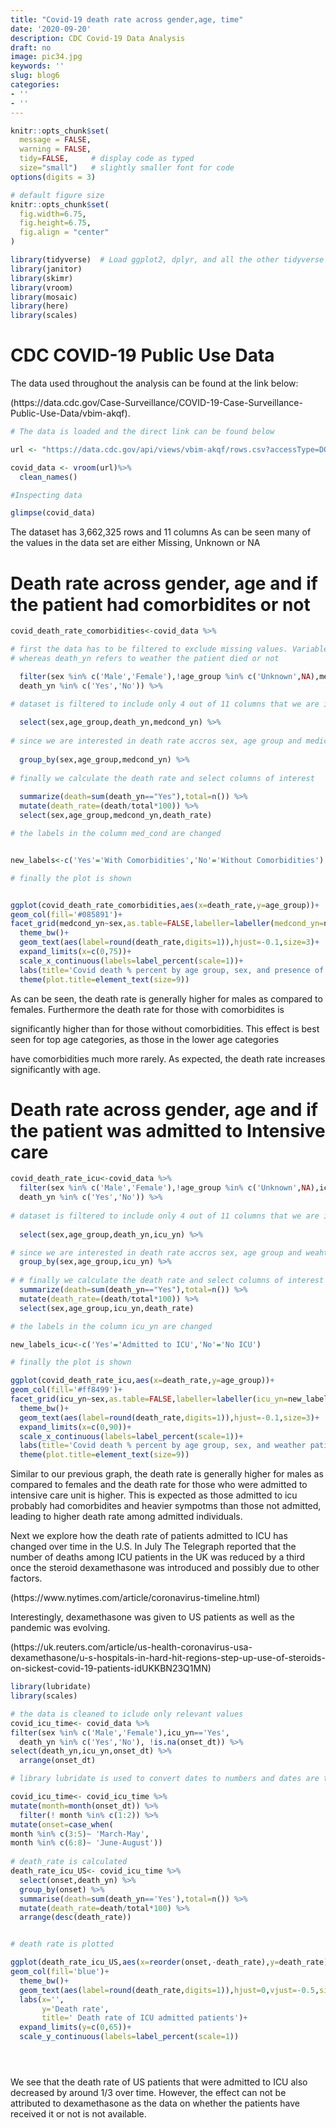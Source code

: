 ```yaml
---
title: "Covid-19 death rate across gender,age, time"
date: '2020-09-20'
description: CDC Covid-19 Data Analysis
draft: no
image: pic34.jpg
keywords: ''
slug: blog6
categories:
- ''
- ''
---
```


```r
knitr::opts_chunk$set(
  message = FALSE, 
  warning = FALSE, 
  tidy=FALSE,     # display code as typed
  size="small")   # slightly smaller font for code
options(digits = 3)

# default figure size
knitr::opts_chunk$set(
  fig.width=6.75, 
  fig.height=6.75,
  fig.align = "center"
)
```

```r
library(tidyverse)  # Load ggplot2, dplyr, and all the other tidyverse packages
library(janitor)
library(skimr)
library(vroom)
library(mosaic)
library(here)
library(scales)


```




# CDC COVID-19 Public Use Data

The data used throughout the analysis can be found at the link below:

(https://data.cdc.gov/Case-Surveillance/COVID-19-Case-Surveillance-Public-Use-Data/vbim-akqf). 




```r

# The data is loaded and the direct link can be found below

url <- "https://data.cdc.gov/api/views/vbim-akqf/rows.csv?accessType=DOWNLOAD"

covid_data <- vroom(url)%>%
  clean_names()
```

```r
#Inspecting data

glimpse(covid_data)

```

The dataset has 3,662,325 rows and 11 columns
 As can be seen many of the values in the data set are either Missing, Unknown or NA

# Death rate across gender, age and if the patient had comorbidites or not

``` r

covid_death_rate_comorbidities<-covid_data %>% 

# first the data has to be filtered to exclude missing values. Variable medcond_yn refers to weather the patient had comorbidities or not
# whereas death_yn refers to weather the patient died or not

  filter(sex %in% c('Male','Female'),!age_group %in% c('Unknown',NA),medcond_yn %in% c('Yes','No'),
  death_yn %in% c('Yes','No')) %>% 

# dataset is filtered to include only 4 out of 11 columns that we are interested in
  
  select(sex,age_group,death_yn,medcond_yn) %>% 
  
# since we are interested in death rate accros sex, age group and medical conditions (comorbidities) we group by those 3 variables
  
  group_by(sex,age_group,medcond_yn) %>% 
  
# finally we calculate the death rate and select columns of interest
  
  summarize(death=sum(death_yn=="Yes"),total=n()) %>% 
  mutate(death_rate=(death/total*100)) %>% 
  select(sex,age_group,medcond_yn,death_rate)

# the labels in the column med_cond are changed


new_labels<-c('Yes'='With Comorbidities','No'='Without Comorbidities')

# finally the plot is shown


ggplot(covid_death_rate_comorbidities,aes(x=death_rate,y=age_group))+
geom_col(fill='#085891')+
facet_grid(medcond_yn~sex,as.table=FALSE,labeller=labeller(medcond_yn=new_labels))+
  theme_bw()+
  geom_text(aes(label=round(death_rate,digits=1)),hjust=-0.1,size=3)+
  expand_limits(x=c(0,75))+
  scale_x_continuous(labels=label_percent(scale=1))+
  labs(title='Covid death % percent by age group, sex, and presence of co-morbidities',x='',y='',caption='Source:CDC')+
  theme(plot.title=element_text(size=9))
```

As can be seen, the death rate is generally higher for males as compared to females. Furthermore the death rate for those with comorbidites is

significantly higher than for those without comorbidities. This effect is best seen for top age categories, as those in the lower age categories 

have comorbidities much more rarely. As expected, the death rate increases significantly with age.

#  Death rate across gender, age and if the patient was admitted to Intensive care

```  r


covid_death_rate_icu<-covid_data %>% 
  filter(sex %in% c('Male','Female'),!age_group %in% c('Unknown',NA),icu_yn %in% c('Yes','No'),
  death_yn %in% c('Yes','No')) %>% 
  
# dataset is filtered to include only 4 out of 11 columns that we are interested in
  
  select(sex,age_group,death_yn,icu_yn) %>% 

# since we are interested in death rate accros sex, age group and weahter patient was admitted to ICU we group by those 3 variables 
  group_by(sex,age_group,icu_yn) %>% 
  
# # finally we calculate the death rate and select columns of interest  
  summarize(death=sum(death_yn=="Yes"),total=n()) %>% 
  mutate(death_rate=(death/total*100)) %>% 
  select(sex,age_group,icu_yn,death_rate)

# the labels in the column icu_yn are changed

new_labels_icu<-c('Yes'='Admitted to ICU','No'='No ICU')

# finally the plot is shown

ggplot(covid_death_rate_icu,aes(x=death_rate,y=age_group))+
geom_col(fill='#ff8499')+
facet_grid(icu_yn~sex,as.table=FALSE,labeller=labeller(icu_yn=new_labels_icu))+
  theme_bw()+
  geom_text(aes(label=round(death_rate,digits=1)),hjust=-0.1,size=3)+
  expand_limits(x=c(0,90))+
  scale_x_continuous(labels=label_percent(scale=1))+
  labs(title='Covid death % percent by age group, sex, and weather patient was admitted to ICU',x='',y='',caption='Source:CDC')+
  theme(plot.title=element_text(size=9))
```  

Similar to our previous graph, the death rate is generally higher for males as compared to females and the death rate for those who were admitted to intensive care unit is higher. This is expected as those  admitted to icu probably had comorbidites and heavier sympotms than those not admitted, leading to higher death rate among admitted individuals.

Next we explore how the death rate of patients admitted to ICU has changed over time in the U.S. In July The Telegraph reported that the number of deaths among ICU patients in the UK was reduced by a third once the steroid dexamethasone was introduced and possibly due to other factors.

(https://www.nytimes.com/article/coronavirus-timeline.html)

Interestingly, dexamethasone was given to US patients as well as the pandemic was evolving.

(https://uk.reuters.com/article/us-health-coronavirus-usa-dexamethasone/u-s-hospitals-in-hard-hit-regions-step-up-use-of-steroids-on-sickest-covid-19-patients-idUKKBN23Q1MN)

```r
library(lubridate)
library(scales)
```

```r
# the data is cleaned to iclude only relevant values
covid_icu_time<- covid_data %>% 
filter(sex %in% c('Male','Female'),icu_yn=='Yes',
  death_yn %in% c('Yes','No'), !is.na(onset_dt)) %>% 
select(death_yn,icu_yn,onset_dt) %>% 
  arrange(onset_dt)

# library lubridate is used to convert dates to numbers and dates are then group

covid_icu_time<- covid_icu_time %>%
mutate(month=month(onset_dt)) %>% 
  filter(! month %in% c(1:2)) %>% 
mutate(onset=case_when(
month %in% c(3:5)~ 'March-May',
month %in% c(6:8)~ 'June-August'))
 
# death_rate is calculated
death_rate_icu_US<- covid_icu_time %>% 
  select(onset,death_yn) %>% 
  group_by(onset) %>% 
  summarise(death=sum(death_yn=='Yes'),total=n()) %>% 
  mutate(death_rate=death/total*100) %>% 
  arrange(desc(death_rate))


# death rate is plotted

ggplot(death_rate_icu_US,aes(x=reorder(onset,-death_rate),y=death_rate))+
geom_col(fill='blue')+
  theme_bw()+
  geom_text(aes(label=round(death_rate,digits=1)),hjust=0,vjust=-0.5,size=4)+
  labs(x='',
       y='Death rate',
       title=' Death rate of ICU admitted patients')+
  expand_limits(y=c(0,65))+
  scale_y_continuous(labels=label_percent(scale=1))





```

We see that the death rate of US patients that were admitted to ICU also decreased by around 1/3 over time. However, the effect can not be attributed to dexamethasone as the data on whether the patients have received it or not is not available.